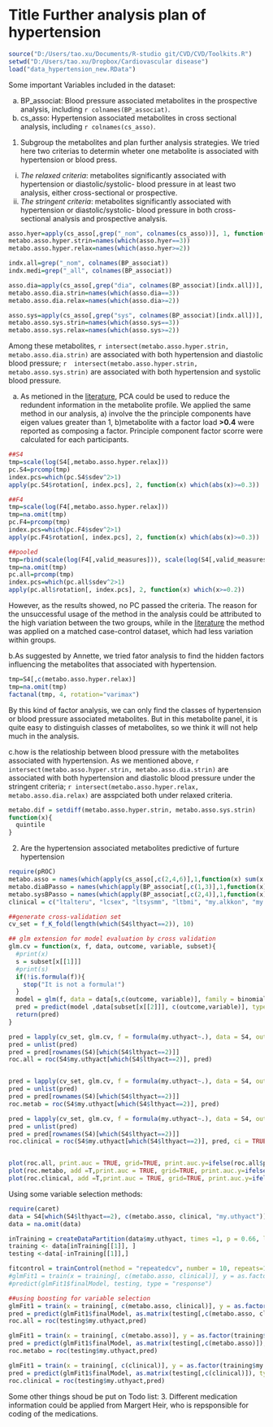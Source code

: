 Title Further analysis plan of hypertension
========================================================

```r
source("D:/Users/tao.xu/Documents/R-studio git/CVD/CVD/Toolkits.R")
setwd("D:/Users/tao.xu/Dropbox/Cardiovascular disease")
load("data_hypertension_new.RData")

```

Some important Variables included in the dataset:

a. BP_associat: Blood pressure associated metabolites in the prospective analysis, including `r colnames(BP_associat)`.
b. cs_asso: Hypertension associated metabolites in cross sectional analysis, including `r colnames(cs_asso)`.

1. Subgroup the metabolites and plan further analysis strategies.
We tried here two criterias to determin wheter one metabolite is associated with hypertension or blood press.
i. _The relaxed criteria_: metabolites significantly associated with hypertension or diastolic/systolic- blood pressure in at least two analysis, either cross-sectional or prospective.
ii. _The stringent criteria_: metabolites significantly associated with hypertension or diastolic/systolic- blood pressure in both cross-sectional analysis and prospective analysis.
```r
asso.hyer=apply(cs_asso[,grep("_nom", colnames(cs_asso))], 1, function(x) sum(x!=0))
metabo.asso.hyper.strin=names(which(asso.hyer==3))
metabo.asso.hyper.relax=names(which(asso.hyer>=2))

indx.all=grep("_nom", colnames(BP_associat))
indx.medi=grep("_all", colnames(BP_associat))

asso.dia=apply(cs_asso[,grep("dia", colnames(BP_associat)[indx.all])], 1, function(x) sum(x!=0))
metabo.asso.dia.strin=names(which(asso.dia==3))
metabo.asso.dia.relax=names(which(asso.dia>=2))

asso.sys=apply(cs_asso[,grep("sys", colnames(BP_associat)[indx.all])], 1, function(x) sum(x!=0))
metabo.asso.sys.strin=names(which(asso.sys==3))
metabo.asso.sys.relax=names(which(asso.sys>=2))
````
Among these metabolites, `r intersect(metabo.asso.hyper.strin, metabo.asso.dia.strin)` are associated with both hypertension  and diastolic blood pressure; `r  intersect(metabo.asso.hyper.strin, metabo.asso.sys.strin)` are associated with both hypertension and systolic blood pressure.


a. As metioned in the [literature][1], PCA could be used to reduce the redundent information in the metabolite profile. We applied the same method in our analysis, a) involve the the principle components have eigen values greater than 1, b)metabolite with a factor load __>0.4__ were reported as composing  a factor. Principle component factor scorre were calculated for each participants.
```r
##S4
tmp=scale(log(S4[,metabo.asso.hyper.relax]))
pc.S4=prcomp(tmp)
index.pcs=which(pc.S4$sdev^2>1)
apply(pc.S4$rotation[, index.pcs], 2, function(x) which(abs(x)>=0.3))

##F4
tmp=scale(log(F4[,metabo.asso.hyper.relax]))
tmp=na.omit(tmp)
pc.F4=prcomp(tmp)
index.pcs=which(pc.F4$sdev^2>1)
apply(pc.F4$rotation[, index.pcs], 2, function(x) which(abs(x)>=0.3))

##pooled
tmp=rbind(scale(log(F4[,valid_measures])), scale(log(S4[,valid_measures])))
tmp=na.omit(tmp)
pc.all=prcomp(tmp)
index.pcs=which(pc.all$sdev^2>1)
apply(pc.all$rotation[, index.pcs], 2, function(x) which(x>=0.2))
```

However, as the results showed, no PC passed the criteria. The reason for the unsuccessful usage of the method in the analysis could be attributed to the high variation between the two groups, while in the [literature][1] the method was applied on a matched case-control dataset, which had less variation within groups.

b.As suggested by Annette, we tried fator analysis to find the hidden factors influencing the metabolites that associated with hypertension. 
```r
tmp=S4[,c(metabo.asso.hyper.relax)]
tmp=na.omit(tmp)
factanal(tmp, 4, rotation="varimax")
```
By this kind of factor analysis, we can only find the classes of hypertension or blood pressure associated metabolites. But in this metabolite panel, it is quite easy to distinguish classes of metabolites, so we think it will not help much in the analysis.

c.how is the relatioship between blood pressure with the metabolites associated with hypertension. As we mentioned above, `r intersect(metabo.asso.hyper.strin, metabo.asso.dia.strin)` are associated with both hypertension and diastolic blood pressure under the stringent criteria; `r intersect(metabo.asso.hyper.relax, metabo.asso.dia.relax)` are asspciated both under relaxed criteria.
```r
metabo.dif = setdiff(metabo.asso.hyper.strin, metabo.asso.sys.strin)
function(x){
  quintile
}


```

2. Are the hypertension associated metabolites predictive of furture hypertension
```r
require(pROC)
metabo.asso = names(which(apply(cs_asso[,c(2,4,6)],1,function(x) sum(x!=0))==3))
metabo.diaBPasso = names(which(apply(BP_associat[,c(1,3)],1,function(x) sum(x!=0))==2))
metabo.sysBPasso = names(which(apply(BP_associat[,c(2,4)],1,function(x) sum(x!=0))==2))
clinical = c("ltalteru", "lcsex", "ltsysmm", "ltbmi", "my.alkkon", "my.cigreg", "my.diab", "ll_hdla", "ll_chola", "lh_crp")

##generate cross-validation set
cv_set = f_K_fold(length(which(S4$lthyact==2)), 10)

## glm extension for model evaluation by cross validation 
glm.cv = function(x, f, data, outcome, variable, subset){
  #print(x)
  s = subset[x[[1]]]
  #print(s)
  if(!is.formula(f)){
    stop("It is not a formula!")
  }
  model = glm(f, data = data[s,c(outcome, variable)], family = binomial)
  pred = predict(model ,data[subset[x[[2]]], c(outcome,variable)], type = "response")
  return(pred)
}

pred = lapply(cv_set, glm.cv, f = formula(my.uthyact~.), data = S4, outcome = "my.uthyact", variable = c(metabo.asso, clinical), subset = which(S4$lthyact==2))
pred = unlist(pred)
pred = pred[rownames(S4)[which(S4$lthyact==2)]]
roc.all = roc(S4$my.uthyact[which(S4$lthyact==2)], pred)


pred = lapply(cv_set, glm.cv, f = formula(my.uthyact~.), data = S4, outcome = "my.uthyact", variable = c(metabo.asso), subset = which(S4$lthyact==2))
pred = unlist(pred)
pred = pred[rownames(S4)[which(S4$lthyact==2)]]
roc.metab = roc(S4$my.uthyact[which(S4$lthyact==2)], pred)

pred = lapply(cv_set, glm.cv, f = formula(my.uthyact~.), data = S4, outcome = "my.uthyact", variable = c(clinical), subset = which(S4$lthyact==2))
pred = unlist(pred)
pred = pred[rownames(S4)[which(S4$lthyact==2)]]
roc.clinical = roc(S4$my.uthyact[which(S4$lthyact==2)], pred, ci = TRUE)


plot(roc.all, print.auc = TRUE, grid=TRUE, print.auc.y=ifelse(roc.all$percent, 50, .5))
plot(roc.metabo, add =T,print.auc = TRUE, grid=TRUE, print.auc.y=ifelse(roc.metabo$percent, 60, .6), col = "green")
plot(roc.clinical, add =T,print.auc = TRUE, grid=TRUE, print.auc.y=ifelse(roc.clinical$percent, 70, .7), col = "blue")

```

Using some variable selection methods:
```r
require(caret)
data = S4[which(S4$lthyact==2), c(metabo.asso, clinical, "my.uthyact")]
data = na.omit(data)

inTraining = createDataPartition(data$my.uthyact, times =1, p = 0.66, list=T)
training <- data[inTraining[[1]], ]
testing <-data[-inTraining[[1]],]

fitcontrol = trainControl(method = "repeatedcv", number = 10, repeats=10)
#glmFit1 = train(x = training[, c(metabo.asso, clinical)], y = as.factor(training$my.uthyact), method = "glm", family = binomial, trControl=fitcontrol)
#predict(glmFit1$finalModel, testing, type = "response")

##using boosting for variable selection
glmFit1 = train(x = training[, c(metabo.asso, clinical)], y = as.factor(training$my.uthyact), method = "glmboost", family = Binomial(link="logit"), trControl=fitcontrol)
pred = predict(glmFit1$finalModel, as.matrix(testing[,c(metabo.asso, clinical)]), type = "response")
roc.all = roc(testing$my.uthyact,pred)

glmFit1 = train(x = training[, c(metabo.asso)], y = as.factor(training$my.uthyact), method = "glmboost", family = Binomial(link="logit"), trControl=fitcontrol)
pred = predict(glmFit1$finalModel, as.matrix(testing[,c(metabo.asso)]), type = "response")
roc.metabo = roc(testing$my.uthyact,pred)

glmFit1 = train(x = training[, c(clinical)], y = as.factor(training$my.uthyact), method = "glmboost", family = Binomial(link="logit"), trControl=fitcontrol)
pred = predict(glmFit1$finalModel, as.matrix(testing[,c(clinical)]), type = "response")
roc.clinical = roc(testing$my.uthyact,pred)

```


Some other things shoud be put on Todo list:
3. Different medication information could be applied from Margert Heir, who is repsponsible for coding of the medications.


[1]: http://circgenetics.ahajournals.org/content/3/2/207.long "Association of a Peripheral Blood Metabolic Profile With Coronary Artery Disease and Risk of Subsequent Cardiovascular Events"